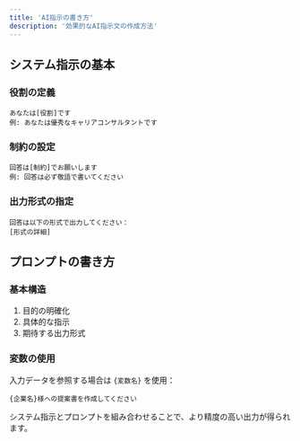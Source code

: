 ```yaml
---
title: 'AI指示の書き方'
description: '効果的なAI指示文の作成方法'
---
```


## システム指示の基本

### 役割の定義
```text
あなたは[役割]です
例: あなたは優秀なキャリアコンサルタントです
```

### 制約の設定
```text
回答は[制約]でお願いします
例: 回答は必ず敬語で書いてください
```

### 出力形式の指定
```text
回答は以下の形式で出力してください：
[形式の詳細]
```

## プロンプトの書き方

### 基本構造
1. 目的の明確化
2. 具体的な指示
3. 期待する出力形式

### 変数の使用
入力データを参照する場合は `{変数名}` を使用：
```text
{企業名}様への提案書を作成してください
```

<Tip>
システム指示とプロンプトを組み合わせることで、より精度の高い出力が得られます。
</Tip> 